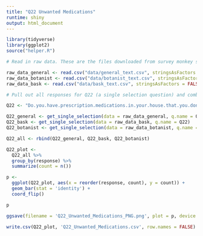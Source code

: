```yaml
---
title: "Q22 Unwanted Medications"
runtime: shiny
output: html_document
---
```



```r
library(tidyverse)
library(ggplot2)
source("helper.R")
```


```r
# Read in raw data. These are the files downloaded from survey monkey saved as a .csv

raw_data_general <- read.csv("data/general_text.csv", stringsAsFactors = FALSE)
raw_data_botanist <- read.csv("data/botanist_text.csv", stringsAsFactors = FALSE)
raw_data_bask <- read.csv("data/bask_text.csv", stringsAsFactors = FALSE)

```


```r
# Pull out all responses for Q22 (a single selection question) and combine

Q22 <- "Do.you.have.prescription.medications.in.your.house.that.you.don.t.want.to.use.and.currently.need.to.get.rid.of."

Q22_general <- get_single_selection(data = raw_data_general, q.name = Q22)
Q22_bask <- get_single_selection(data = raw_data_bask, q.name = Q22)
Q22_botanist <- get_single_selection(data = raw_data_botanist, q.name = Q22)

Q22_all <- rbind(Q22_general, Q22_bask, Q22_botanist)

```

```r

Q22_plot <- 
  Q22_all %>%
  group_by(response) %>%
  summarize(count = n())

p <- 
  ggplot(Q22_plot, aes(x = reorder(response, count), y = count)) +
  geom_bar(stat = 'identity') + 
  coord_flip()

p

```


```r

ggsave(filename = 'Q22_Unwanted_Medications_PNG.png', plot = p, device = 'png')

```

```r

write.csv(Q22_plot, 'Q22_Unwanted_Medications.csv', row.names = FALSE)

```




